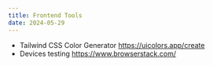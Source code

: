 ```yaml
---
title: Frontend Tools
date: 2024-05-29
---
```


- Tailwind CSS Color Generator https://uicolors.app/create
- Devices testing https://www.browserstack.com/
